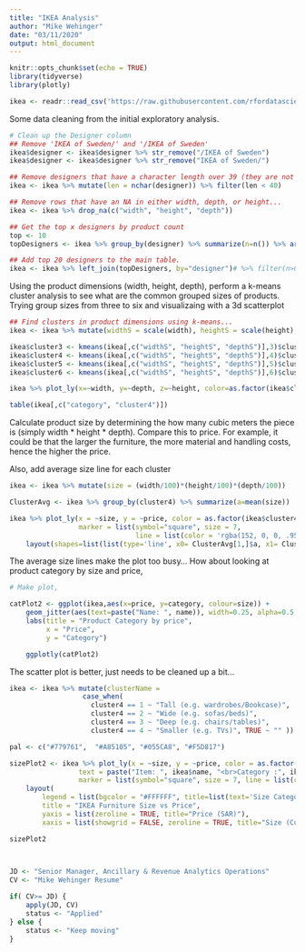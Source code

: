 ```yaml
---
title: "IKEA Analysis"
author: "Mike Wehinger"
date: "03/11/2020"
output: html_document
---
```


```r
knitr::opts_chunk$set(echo = TRUE)
library(tidyverse)
library(plotly)

ikea <- readr::read_csv('https://raw.githubusercontent.com/rfordatascience/tidytuesday/master/data/2020/2020-11-03/ikea.csv')
```

Some data cleaning from the initial exploratory analysis. 

```r
# Clean up the Designer column
## Remove 'IKEA of Sweden/' and '/IKEA of Sweden'
ikea$designer <- ikea$designer %>% str_remove("/IKEA of Sweden")
ikea$designer <- ikea$designer %>% str_remove("IKEA of Sweden/")

## Remove designers that have a character length over 39 (they are not names)
ikea <- ikea %>% mutate(len = nchar(designer)) %>% filter(len < 40)

## Remove rows that have an NA in either width, depth, or height...
ikea <- ikea %>% drop_na(c("width", "height", "depth"))

## Get the top x designers by product count
top <- 10
topDesigners <- ikea %>% group_by(designer) %>% summarize(n=n()) %>% arrange(desc(n)) %>% slice_head(n=top)

## Add top 20 designers to the main table. 
ikea <- ikea %>% left_join(topDesigners, by="designer")# %>% filter(n>0)

```

Using the product dimensions (width, height, depth), perform a k-means cluster analysis to see what are the common grouped sizes of products. Trying group sizes from three to six and visualizaing with a 3d scatterplot

```r
## Find clusters in product dimensions using k-means...
ikea <- ikea %>% mutate(widthS = scale(width), heightS = scale(height), depthS=scale(depth))

ikea$cluster3 <- kmeans(ikea[,c("widthS", "heightS", "depthS")],3)$cluster
ikea$cluster4 <- kmeans(ikea[,c("widthS", "heightS", "depthS")],4)$cluster
ikea$cluster5 <- kmeans(ikea[,c("widthS", "heightS", "depthS")],5)$cluster
ikea$cluster6 <- kmeans(ikea[,c("widthS", "heightS", "depthS")],6)$cluster

ikea %>% plot_ly(x=~width, y=~depth, z=~height, color=as.factor(ikea$cluster4), marker=list(symbol = "square"))

table(ikea[,c("category", "cluster4")])

```

Calculate product size by determining the how many cubic meters the piece is (simply width * height * depth). Compare this to price. For example, it could be that the larger the furniture, the more material and handling costs, hence the higher the price. 

Also, add average size line for each cluster

```r
ikea <- ikea %>% mutate(size = (width/100)*(height/100)*(depth/100))

ClusterAvg <- ikea %>% group_by(cluster4) %>% summarize(a=mean(size))

ikea %>% plot_ly(x = ~size, y = ~price, color = as.factor(ikea$cluster4),
                 marker = list(symbol="square", size = 7,
                               line = list(color = 'rgba(152, 0, 0, .95)', width = 1))) %>% 
    layout(shapes=list(list(type='line', x0= ClusterAvg[1,]$a, x1= ClusterAvg[1,]$a, y0=min(ikea$price), y1=max(ikea$price), line=list(dash='dot', width=1)), list(type='line', x0= ClusterAvg[2,]$a, x1= ClusterAvg[2,]$a, y0=min(ikea$price), y1=max(ikea$price), line=list(dash='dot', width=1)), list(type='line', x0= ClusterAvg[3,]$a, x1= ClusterAvg[3,]$a, y0=min(ikea$price), y1=max(ikea$price), line=list(dash='dot', width=1)), list(type='line', x0= ClusterAvg[4,]$a, x1= ClusterAvg[4,]$a, y0=min(ikea$price), y1=max(ikea$price), line=list(dash='dot', width=1))), legend = list(x=.75, y=1,bgcolor = "#E2E2E2", title=list(text='Size Category')),title = "IKEA Furniture Size vs Price", yaxis = list(zeroline = TRUE, title="Price (SAR)"),xaxis = list(zeroline = TRUE, title="Size (Cubic Meters)"))


```

The average size lines make the plot too busy... How about looking at product category by size and price, 

```r
# Make plot,

catPlot2 <- ggplot(ikea,aes(x=price, y=category, colour=size)) +
    geom_jitter(aes(text=paste("Name: ", name)), width=0.25, alpha=0.5, ) +
    labs(title = "Product Category by price",
         x = "Price",
         y = "Category")

    ggplotly(catPlot2)
```

The scatter plot is better, just needs to be cleaned up a bit... 

```r
ikea <- ikea %>% mutate(clusterName = 
                  case_when(
                    cluster4 == 1 ~ "Tall (e.g. wardrobes/Bookcase)", 
                    cluster4 == 2 ~ "Wide (e.g. sofas/beds)", 
                    cluster4 == 3 ~ "Deep (e.g. chairs/tables)", 
                    cluster4 == 4 ~ "Smaller (e.g. TVs)", TRUE ~ "" ))

pal <- c("#779761",  "#A85105", "#055CA8", "#F5D817")    

sizePlot2 <- ikea %>% plot_ly(x = ~size, y = ~price, color = as.factor(ikea$clusterName), colors=pal,
                 text = paste("Item: ", ikea$name, "<br>Category :", ikea$category, "<br>Price:", ikea$price, "<br>Width: ", ikea$width,"<br>Height: ", ikea$height, "<br>Depth: ", ikea$depth, "<br>Shape:", ikea$clusterName),
                 marker = list(symbol="square", size = 7, line = list(color = pal, width = .5))) %>% 
    layout(
        legend = list(bgcolor = "#FFFFFF", title=list(text='Size Category')),
        title = "IKEA Furniture Size vs Price", 
        yaxis = list(zeroline = TRUE, title="Price (SAR)"),
        xaxis = list(showgrid = FALSE, zeroline = TRUE, title="Size (Cubic Meters)"))

sizePlot2

            
```


```r
JD <- "Senior Manager, Ancillary & Revenue Analytics Operations"
CV <- "Mike Wehinger Resume"

if( CV>= JD) {
    apply(JD, CV)
    status <- "Applied"
} else {
    status <- "Keep moving"
}
```
